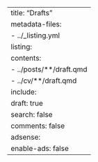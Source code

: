---
title: "Drafts"
metadata-files:
  - ../_listing.yml
listing:
  contents:
    - ../posts/**/draft.qmd
    - ../cv/**/draft.qmd
  include:
    draft: true
    search: false
    comments: false
adsense:
  enable-ads: false
---